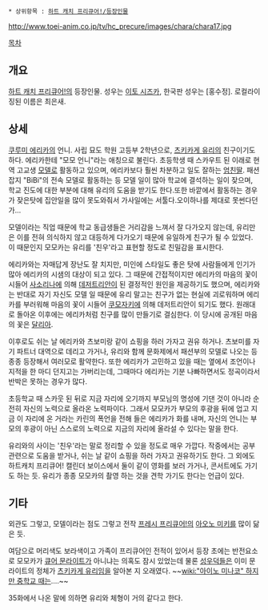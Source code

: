 {{{+1 来海 ももか / Kurumi Momoka }}}

 * 상위항목 : [[하트 캐치 프리큐어!/등장인물]]

http://www.toei-anim.co.jp/tv/hc_precure/images/chara/chara17.jpg

[[목차]]

== 개요 ==
[[하트 캐치 프리큐어!]]의 등장인물. 성우는 [[이토 시즈카]], 한국판 성우는 [홍수정]. 로컬라이징된 이름은 최은새.

== 상세 ==
[[쿠루미 에리카]]의 언니. 사립 묘도 학원 고등부 2학년으로, [[츠키카게 유리]]의 친구이기도 하다. 에리카한테 "모모 언니"라는 애칭으로 불린다. 초등학생 때 스카우트 된 이래로 현역 고교생 [[모델]]로 활동하고 있으며, 에리카보다 훨씬 차분하고 일도 잘하는 [[엄친딸]]. 패션 잡지 "BiBi"의 전속 모델로 활동하는 등 모델 일이 많아 학교에 결석하는 일이 잦으며, 학교 진도에 대한 부분에 대해 유리의 도움을 받기도 한다.또한 바깥에서 활동하는 경우가 잦은탓에 집안일을 많이 못도와줘서 가사일에는 서툴다.오이하나를 제대로 못썬다던가...

모델이라는 직업 때문에 학교 동급생들은 거리감을 느껴서 잘 다가오지 않는데, 유리만은 이를 전혀 의식하지 않고 대등하게 다가오기 때문에 유일하게 친구가 될 수 있었다. 이 때문인지 모모카는 유리를 '친우'라고 표현할 정도로 친밀감을 표시한다.

에리카와는 자매답게 장난도 잘 치지만, 미인에 스타일도 좋은 탓에 사람들에게 인기가 많아 에리카의 시샘의 대상이 되고 있다. 그 때문에 간접적이지만 에리카의 마음의 꽃이 시들어 [[사소리나]]에 의해 [[데저트리안]]이 된 결정적인 원인을 제공하기도 했으며, 에리카와는 반대로 자기 자신도 모델 일 때문에 유리 말고는 친구가 없는 현실에 괴로워하며 에리카를 부러워해 마음의 꽃이 시들어 [[쿠모자키]]에 의해 데저트리안이 되기도 했다. 원래대로 돌아온 이후에는 에리카처럼 친구를 많이 만들기로 결심한다. 이 당시에 공개된 마음의 꽃은 [[달리아]].

이후로도 쉬는 날 에리카와 츠보미랑 같이 쇼핑을 하러 가자고 권유 하거나. 츠보미를 자기 파트너 대역으로 데리고 가거나, 유리와 함께 문화제에서 패션부의 모델로 나오는 등 종종 등장해서 여러모로 활약한다. 또한 에리카가 고민하고 있을 때는 옆에서 조언이나 지적을 한 마디 던지고는 가버리는데, 그때마다 에리카는 기분 나빠하면서도 정곡이라서 반박은 못하는 경우가 많다.

초등학교 때 스카웃 된 뒤로 지금 자리에 오기까지 부모님의 명성에 기댄 것이 아니라 순전히 자신의 노력으로 올라온 노력파이다. 그래서 모모카가 부모의 후광을 뒤에 업고 지금 이 자리에 온 거라는 카린의 폭언을 전해 들은 에리카가 화를 내며, 자신의 언니는 부모의 후광이 아닌 스스로의 노력으로 지금의 자리에 올라설 수 있다는 말을 한다.

유리와의 사이는 '친우'라는 말로 정리할 수 있을 정도로 매우 가깝다. 작중에서는 공부 관련으로 도움을 받거나, 쉬는 날 같이 쇼핑을 하러 가자고 권유하기도 한다. 그 외에도 하트캐치 프리큐어! 캘린더 보이스에서 둘이 같이 영화를 보러 가거나, 콘서트에도 가기도 하는 듯. 유리가 종종 모모카의 촬영 하는 것을 견학 가기도 한다는 언급이 있다.

== 기타 ==
외관도 그렇고, 모델이라는 점도 그렇고 전작 [[프레시 프리큐어!]]의 [[아오노 미키]]를 많이 닮은 듯.

여담으로 머리색도 보라색이고 가족이 프리큐어인 전적이 있어서 등장 초에는 반전요소로 모모카가 [[큐어 문라이트]]가 아니냐는 의혹도 잠시 있었는데 물론 [[성우덕]]들은 이미 문라이트의 정체가 [[츠키카게 유리]]임을 알아본 지 오래였다. ~~[[wiki:"아이노 미나코" 하지만 중학교 때는]]....~~

35화에서 나온 말에 의하면 유리와 체형이 거의 같다고 한다.

